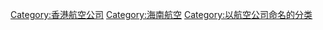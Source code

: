 {{catmain|香港航空}}
{{commonscat|Hong Kong Airlines}}

[[Category:香港航空公司|Category:香港航空公司]]
[[Category:海南航空|Category:海南航空]]
[[Category:以航空公司命名的分类|Category:以航空公司命名的分类]]